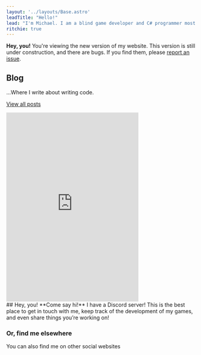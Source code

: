 ```yaml
---
layout: '../layouts/Base.astro'
leadTitle: "Hello!"
lead: "I'm Michael. I am a blind game developer and C# programmer most well-known for my work as lead programmer of Restitched."
ritchie: true
---
```


**Hey, you!** You're viewing the new version of my website. This version is still under construction, and there are bugs. If you find them, please [report an issue](https://github.com/acidiclight/acidiclight.github.io/issues).

## Blog
…Where I write about writing code.

<section name="blog-recent-posts" class="container">
<BlogGrid limit="3" />
</section>

<a href="/blog" class="button">View all posts</a>

<div class="h-48" />

<section name="discord" class="container flex items-start space-x-4">
<iframe src="https://discord.com/widget?id=957394367637749770&theme=dark" width="350" height="500" allowtransparency="true" frameborder="0" sandbox="allow-popups allow-popups-to-escape-sandbox allow-same-origin allow-scripts"></iframe>

<div>
## Hey, you! **Come say hi!**
I have a Discord server! This is the best place to get in touch with me, keep track of the development of my games, and even share things you’re working on!
                         
### Or, find me elsewhere
You can also find me on other social websites

<SocialLinks />
</div>
</section>